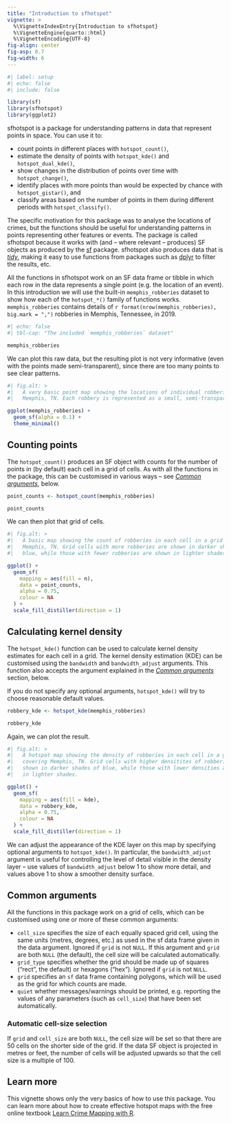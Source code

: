 ```yaml
---
title: "Introduction to sfhotspot"
vignette: >
  %\VignetteIndexEntry{Introduction to sfhotspot}
  %\VignetteEngine{quarto::html}
  %\VignetteEncoding{UTF-8}
fig-align: center
fig-asp: 0.7
fig-width: 6
---
```


```r
#| label: setup
#| echo: false
#| include: false

library(sf)
library(sfhotspot)
library(ggplot2)
```

sfhotspot is a package for understanding patterns in data that represent points in space. You can use it to: 

* count points in different places with `hotspot_count()`, 
* estimate the density of points with `hotspot_kde()` and `hotspot_dual_kde()`, 
* show changes in the distribution of points over time with `hotspot_change()`, 
* identify places with more points than would be expected by chance with 
  `hotspot_gistar()`, and 
* classify areas based on the number of points in them during different periods 
  with `hotspot_classify()`.

The specific motivation for this package was to analyse the locations of crimes, but the functions should be useful for understanding patterns in points representing other features or events. The package is called sfhotspot because it works with (and -- where relevant -- produces) SF objects as produced by the [sf](https://r-spatial.github.io/sf/) package. sfhotspot also produces data that is [*tidy*](https://tidyr.tidyverse.org/articles/tidy-data.html), making it easy to use functions from packages such as [dplyr](https://dplyr.tidyverse.org/) to filter the results, etc. 

All the functions in sfhotspot work on an SF data frame or tibble in which each row in the data represents a single point (e.g. the location of an event). In this introduction we will use the built-in `memphis_robberies` dataset to show how each of the `hotspot_*()` family of functions works. `memphis_robberies` contains details of `r format(nrow(memphis_robberies), big.mark = ",")` robberies in Memphis, Tennessee, in 2019.

```r
#| echo: false
#| tbl-cap: "The included `memphis_robberies` dataset"

memphis_robberies
```

We can plot this raw data, but the resulting plot is not very informative (even with the points made semi-transparent), since there are too many points to see clear patterns.

```r
#| fig.alt: >
#|   A very basic point map showing the locations of individual robberies in
#|   Memphis, TN. Each robbery is represented as a small, semi-transparent dot.

ggplot(memphis_robberies) + 
  geom_sf(alpha = 0.1) + 
  theme_minimal()
```



## Counting points

The `hotspot_count()` produces an SF object with counts for the number of points in (by default) each cell in a grid of cells. As with all the functions in the package, this can be customised in various ways -- see [*Common arguments*](#common-args), below.

```r
point_counts <- hotspot_count(memphis_robberies)

point_counts
```

We can then plot that grid of cells.

```r
#| fig.alt: >
#|   A basic map showing the count of robberies in each cell in a grid covering
#|   Memphis, TN. Grid cells with more robberies are shown in darker shades of
#|   blue, while those with fewer robberies are shown in lighter shades.

ggplot() +
  geom_sf(
    mapping = aes(fill = n),
    data = point_counts,
    alpha = 0.75,
    colour = NA
  ) +
  scale_fill_distiller(direction = 1)
```



## Calculating kernel density

The `hotspot_kde()` function can be used to calculate kernel density estimates for each cell in a grid. The kernel density estimation (KDE) can be customised using the `bandwidth` and `bandwidth_adjust` arguments. This function also accepts the argument explained in the [*Common arguments*](#common-args) section, below.

If you do not specify any optional arguments, `hotspot_kde()` will try to choose reasonable default values.

```r
robbery_kde <- hotspot_kde(memphis_robberies)

robbery_kde
```


Again, we can plot the result.

```r
#| fig.alt: >
#|   A hotspot map showing the density of robberies in each cell in a grid 
#|   covering Memphis, TN. Grid cells with higher densitites of robberies are 
#|   shown in darker shades of blue, while those with lower densities are shown 
#|   in lighter shades.

ggplot() +
  geom_sf(
    mapping = aes(fill = kde),
    data = robbery_kde,
    alpha = 0.75,
    colour = NA
  ) +
  scale_fill_distiller(direction = 1)
```

We can adjust the appearance of the KDE layer on this map by specifying optional arguments to `hotspot_kde()`. In particular, the `bandwidth_adjust` argument is useful for controlling the level of detail visible in the density layer -- use values of `bandwidth_adjust` below 1 to show more detail, and values above 1 to show a smoother density surface.




## Common arguments {#common-args}

All the functions in this package work on a grid of cells, which can be customised using one or more of these common arguments:

  * `cell_size` specifies the size of each equally spaced grid cell, using the same units (metres, degrees, etc.) as used in the sf data frame given in the data argument. Ignored if `grid` is not `NULL`. If this argument and `grid` are both `NULL` (the default), the cell size will be calculated automatically.
  * `grid_type` specifies whether the grid should be made up of squares ("rect", the default) or hexagons ("hex"). Ignored if `grid` is not `NULL`.
  * `grid` specifies an `sf` data frame containing polygons, which will be used as the grid for which counts are made.
  * `quiet` whether messages/warnings should be printed, e.g. reporting the values of any parameters (such as `cell_size`) that have been set automatically.



### Automatic cell-size selection

If `grid` and `cell_size` are both `NULL`, the cell size will be set so that there are 50 cells on the shorter side of the grid. If the data SF object is projected in metres or feet, the number of cells will be adjusted upwards so that the cell size is a multiple of 100.



## Learn more

This vignette shows only the very basics of how to use this package. You can learn more about how to create effective hotspot maps with the free online textbook [Learn Crime Mapping with R](https://books.lesscrime.info/learncrimemapping/).
